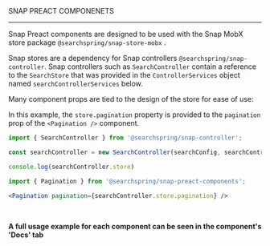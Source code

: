 
<Meta title="Doumentation/Usage" />

<style>{`
	.header {
		display: flex;
		align-items: center;
	}

	.header .subtitle {
		text-transform: uppercase;
		color: #00cee1;
	}

	.header img {
			width: 300px;
			margin-right: 20px;
		}
`}</style>

<div class="header">
	<span class="subtitle">SNAP PREACT COMPONENETS</span>
</div>

---

Snap Preact components are designed to be used with the Snap MobX store package `@searchspring/snap-store-mobx` .

Snap stores are a dependency for Snap controllers `@searchspring/snap-controller`. Snap controllers such as `SearchController` contain a reference to the `SearchStore` that was provided in the `ControllerServices` object named `searchControllerServices` below.

Many component props are tied to the design of the store for ease of use:

In this example, the `store.pagination` property is provided to the `pagination` prop of the `<Pagination />` component.


```typescript
import { SearchController } from '@searchspring/snap-controller';

const searchController = new SearchController(searchConfig, searchControllerServices);

console.log(searchController.store)
```

```typescript
import { Pagination } from '@searchspring/snap-preact-components';
```

```jsx
<Pagination pagination={searchController.store.pagination} />
```

<br/>

**A full usage example for each component can be seen in the component's 'Docs' tab**
